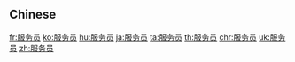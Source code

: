 {{also|服務員}}
==Chinese==
{{zh-see|服務員}}

[[fr:服务员]]
[[ko:服务员]]
[[hu:服务员]]
[[ja:服务员]]
[[ta:服务员]]
[[th:服务员]]
[[chr:服务员]]
[[uk:服务员]]
[[zh:服务员]]